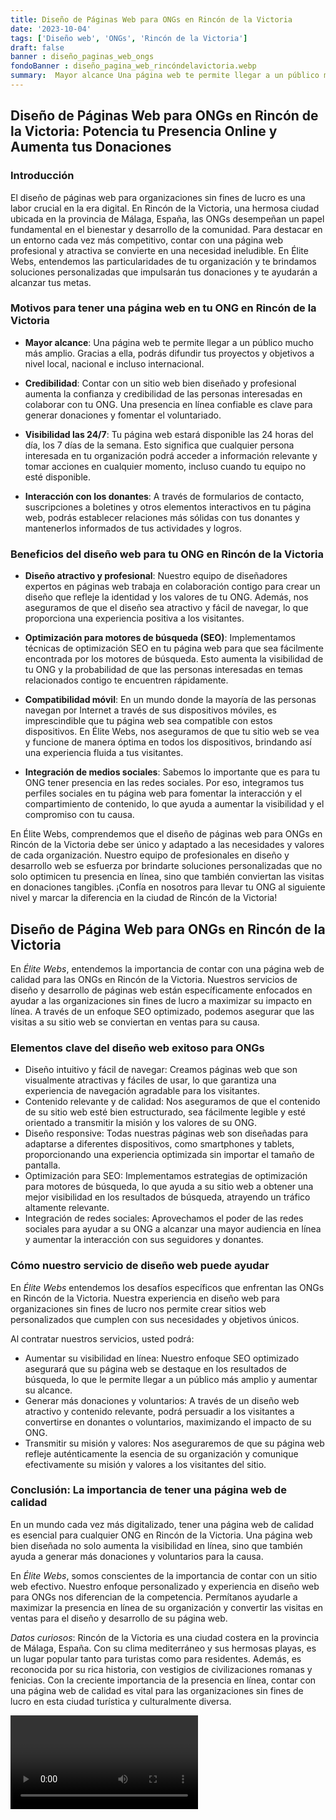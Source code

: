 ```yaml
---
title: Diseño de Páginas Web para ONGs en Rincón de la Victoria
date: '2023-10-04'
tags: ['Diseño web', 'ONGs', 'Rincón de la Victoria']
draft: false
banner : diseño_paginas_web_ongs
fondoBanner : diseño_pagina_web_rincóndelavictoria.webp
summary:  Mayor alcance Una página web te permite llegar a un público mucho más amplio. Gracias a ella, podrás difundir tus proyectos y objetivos a nivel local, nacional e incluso internacional.
---
```


## Diseño de Páginas Web para ONGs en Rincón de la Victoria: Potencia tu Presencia Online y Aumenta tus Donaciones

### Introducción
El diseño de páginas web para organizaciones sin fines de lucro es una labor crucial en la era digital. En Rincón de la Victoria, una hermosa ciudad ubicada en la provincia de Málaga, España, las ONGs desempeñan un papel fundamental en el bienestar y desarrollo de la comunidad. Para destacar en un entorno cada vez más competitivo, contar con una página web profesional y atractiva se convierte en una necesidad ineludible. En Élite Webs, entendemos las particularidades de tu organización y te brindamos soluciones personalizadas que impulsarán tus donaciones y te ayudarán a alcanzar tus metas.

### Motivos para tener una página web en tu ONG en Rincón de la Victoria

- **Mayor alcance**: Una página web te permite llegar a un público mucho más amplio. Gracias a ella, podrás difundir tus proyectos y objetivos a nivel local, nacional e incluso internacional.

- **Credibilidad**: Contar con un sitio web bien diseñado y profesional aumenta la confianza y credibilidad de las personas interesadas en colaborar con tu ONG. Una presencia en línea confiable es clave para generar donaciones y fomentar el voluntariado.

- **Visibilidad las 24/7**: Tu página web estará disponible las 24 horas del día, los 7 días de la semana. Esto significa que cualquier persona interesada en tu organización podrá acceder a información relevante y tomar acciones en cualquier momento, incluso cuando tu equipo no esté disponible.

- **Interacción con los donantes**: A través de formularios de contacto, suscripciones a boletines y otros elementos interactivos en tu página web, podrás establecer relaciones más sólidas con tus donantes y mantenerlos informados de tus actividades y logros.

### Beneficios del diseño web para tu ONG en Rincón de la Victoria

- **Diseño atractivo y profesional**: Nuestro equipo de diseñadores expertos en páginas web trabaja en colaboración contigo para crear un diseño que refleje la identidad y los valores de tu ONG. Además, nos aseguramos de que el diseño sea atractivo y fácil de navegar, lo que proporciona una experiencia positiva a los visitantes.

- **Optimización para motores de búsqueda (SEO)**: Implementamos técnicas de optimización SEO en tu página web para que sea fácilmente encontrada por los motores de búsqueda. Esto aumenta la visibilidad de tu ONG y la probabilidad de que las personas interesadas en temas relacionados contigo te encuentren rápidamente.

- **Compatibilidad móvil**: En un mundo donde la mayoría de las personas navegan por Internet a través de sus dispositivos móviles, es imprescindible que tu página web sea compatible con estos dispositivos. En Élite Webs, nos aseguramos de que tu sitio web se vea y funcione de manera óptima en todos los dispositivos, brindando así una experiencia fluida a tus visitantes.

- **Integración de medios sociales**: Sabemos lo importante que es para tu ONG tener presencia en las redes sociales. Por eso, integramos tus perfiles sociales en tu página web para fomentar la interacción y el compartimiento de contenido, lo que ayuda a aumentar la visibilidad y el compromiso con tu causa.

En Élite Webs, comprendemos que el diseño de páginas web para ONGs en Rincón de la Victoria debe ser único y adaptado a las necesidades y valores de cada organización. Nuestro equipo de profesionales en diseño y desarrollo web se esfuerza por brindarte soluciones personalizadas que no solo optimicen tu presencia en línea, sino que también conviertan las visitas en donaciones tangibles. ¡Confía en nosotros para llevar tu ONG al siguiente nivel y marcar la diferencia en la ciudad de Rincón de la Victoria!

<GifSeo />

<Cta />

## Diseño de Página Web para ONGs en Rincón de la Victoria

En *Élite Webs*, entendemos la importancia de contar con una página web de calidad para las ONGs en Rincón de la Victoria. Nuestros servicios de diseño y desarrollo de páginas web están específicamente enfocados en ayudar a las organizaciones sin fines de lucro a maximizar su impacto en línea. A través de un enfoque SEO optimizado, podemos asegurar que las visitas a su sitio web se conviertan en ventas para su causa.

### Elementos clave del diseño web exitoso para ONGs

- Diseño intuitivo y fácil de navegar: Creamos páginas web que son visualmente atractivas y fáciles de usar, lo que garantiza una experiencia de navegación agradable para los visitantes.
- Contenido relevante y de calidad: Nos aseguramos de que el contenido de su sitio web esté bien estructurado, sea fácilmente legible y esté orientado a transmitir la misión y los valores de su ONG.
- Diseño responsive: Todas nuestras páginas web son diseñadas para adaptarse a diferentes dispositivos, como smartphones y tablets, proporcionando una experiencia optimizada sin importar el tamaño de pantalla.
- Optimización para SEO: Implementamos estrategias de optimización para motores de búsqueda, lo que ayuda a su sitio web a obtener una mejor visibilidad en los resultados de búsqueda, atrayendo un tráfico altamente relevante.
- Integración de redes sociales: Aprovechamos el poder de las redes sociales para ayudar a su ONG a alcanzar una mayor audiencia en línea y aumentar la interacción con sus seguidores y donantes.

### Cómo nuestro servicio de diseño web puede ayudar

En *Élite Webs* entendemos los desafíos específicos que enfrentan las ONGs en Rincón de la Victoria. Nuestra experiencia en diseño web para organizaciones sin fines de lucro nos permite crear sitios web personalizados que cumplen con sus necesidades y objetivos únicos.

Al contratar nuestros servicios, usted podrá:

- Aumentar su visibilidad en línea: Nuestro enfoque SEO optimizado asegurará que su página web se destaque en los resultados de búsqueda, lo que le permite llegar a un público más amplio y aumentar su alcance.
- Generar más donaciones y voluntarios: A través de un diseño web atractivo y contenido relevante, podrá persuadir a los visitantes a convertirse en donantes o voluntarios, maximizando el impacto de su ONG.
- Transmitir su misión y valores: Nos aseguraremos de que su página web refleje auténticamente la esencia de su organización y comunique efectivamente su misión y valores a los visitantes del sitio.

### Conclusión: La importancia de tener una página web de calidad

En un mundo cada vez más digitalizado, tener una página web de calidad es esencial para cualquier ONG en Rincón de la Victoria. Una página web bien diseñada no solo aumenta la visibilidad en línea, sino que también ayuda a generar más donaciones y voluntarios para la causa.

En *Élite Webs*, somos conscientes de la importancia de contar con un sitio web efectivo. Nuestro enfoque personalizado y experiencia en diseño web para ONGs nos diferencian de la competencia. Permítanos ayudarle a maximizar la presencia en línea de su organización y convertir las visitas en ventas para el diseño y desarrollo de su página web.

*Datos curiosos*: Rincón de la Victoria es una ciudad costera en la provincia de Málaga, España. Con su clima mediterráneo y sus hermosas playas, es un lugar popular tanto para turistas como para residentes. Además, es reconocida por su rica historia, con vestigios de civilizaciones romanas y fenicias. Con la creciente importancia de la presencia en línea, contar con una página web de calidad es vital para las organizaciones sin fines de lucro en esta ciudad turística y culturalmente diversa.

<Video />

<CtaBot job='ONGs' city='Rincón de la Victoria'/>

<Gmaps query='Rincón de la Victoria+españa+maps' />